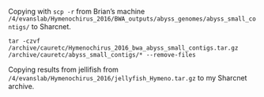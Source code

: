 Copying with `scp -r` from Brian's machine `/4/evanslab/Hymenochirus_2016/BWA_outputs/abyss_genomes/abyss_small_contigs/` to Sharcnet.
```
tar -czvf /archive/cauretc/Hymenochirus_2016_bwa_abyss_small_contigs.tar.gz /archive/cauretc/abyss_small_contigs/* --remove-files
```
Copying results from jellifish from `/4/evanslab/Hymenochirus_2016/jellyfish_Hymeno.tar.gz` to my Sharcnet archive.
